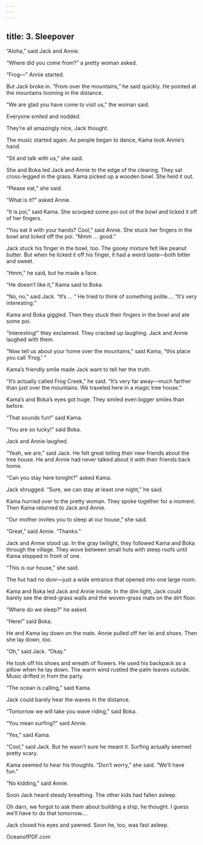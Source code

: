 ```yaml
---
---
---
```

title: 3. Sleepover
---



“Aloha,” said Jack and Annie.

“Where did you come from?” a pretty woman asked.

“Frog—” Annie started.

But Jack broke in. “From over the mountains,” he said quickly. He pointed at the mountains looming in the distance.

“We are glad you have come to visit us,” the woman said.

Everyone smiled and nodded.

They’re all amazingly nice, Jack thought.

The music started again. As people began to dance, Kama took Annie’s hand.

“Sit and talk with us,” she said.

She and Boka led Jack and Annie to the edge of the clearing. They sat cross-legged in the grass. Kama picked up a wooden bowl. She held it out.

“Please eat,” she said.

“What is it?” asked Annie.

“It is poi,” said Kama. She scooped some poi out of the bowl and licked it off of her fingers.

“You eat it with your hands? Cool,” said Annie. She stuck her fingers in the bowl and licked off the poi. “Mmm … good.”

Jack stuck his finger in the bowl, too. The gooey mixture felt like peanut butter. But when he licked it off his finger, it had a weird taste—both bitter and sweet.

“Hmm,” he said, but he made a face.

“He doesn’t like it,” Kama said to Boka.

“No, no,” said Jack. “It’s … ” He tried to think of something polite.… “It’s very interesting.”

Kama and Boka giggled. Then they stuck their fingers in the bowl and ate some poi.

“Interesting!” they exclaimed. They cracked up laughing. Jack and Annie laughed with them.

“Now tell us about your home over the mountains,” said Kama, “this place you call ‘Frog.’ ”

Kama’s friendly smile made Jack want to tell her the truth.

“It’s actually called Frog Creek,” he said. “It’s very far away—much farther than just over the mountains. We traveled here in a magic tree house.”

Kama’s and Boka’s eyes got huge. They smiled even bigger smiles than before.

“That sounds fun!” said Kama.

“You are so lucky!” said Boka.

Jack and Annie laughed.

“Yeah, we are,” said Jack. He felt great telling their new friends about the tree house. He and Annie had never talked about it with their friends back home.

“Can you stay here tonight?” asked Kama.

Jack shrugged. “Sure, we can stay at least one night,” he said.

Kama hurried over to the pretty woman. They spoke together for a moment. Then Kama returned to Jack and Annie.

“Our mother invites you to sleep at our house,” she said.

“Great,” said Annie. “Thanks.”

Jack and Annie stood up. In the gray twilight, they followed Kama and Boka through the village. They wove between small huts with steep roofs until Kama stopped in front of one.

“This is our house,” she said.

The hut had no door—just a wide entrance that opened into one large room.

Kama and Boka led Jack and Annie inside. In the dim light, Jack could barely see the dried-grass walls and the woven-grass mats on the dirt floor.

“Where do we sleep?” he asked.

“Here!” said Boka.

He and Kama lay down on the mats. Annie pulled off her lei and shoes. Then she lay down, too.

“Oh,” said Jack. “Okay.”

He took off his shoes and wreath of flowers. He used his backpack as a pillow when he lay down. The warm wind rustled the palm leaves outside. Music drifted in from the party.

“The ocean is calling,” said Kama.

Jack could barely hear the waves in the distance.

“Tomorrow we will take you wave riding,” said Boka.

“You mean surfing?” said Annie.

“Yes,” said Kama.

“Cool,” said Jack. But he wasn’t sure he meant it. Surfing actually seemed pretty scary.

Kama seemed to hear his thoughts. “Don’t worry,” she said. “We’ll have fun.”

“No kidding,” said Annie.

Soon Jack heard steady breathing. The other kids had fallen asleep.

Oh darn, we forgot to ask them about building a ship, he thought. I guess we’ll have to do that tomorrow.…

Jack closed his eyes and yawned. Soon he, too, was fast asleep.

OceanofPDF.com